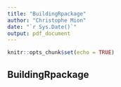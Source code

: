 ```yaml
---
title: "BuildingRpackage"
author: "Christophe Mion"
date: "`r Sys.Date()`"
output: pdf_document
---
```


```r
knitr::opts_chunk$set(echo = TRUE)
```

## BuildingRpackage

